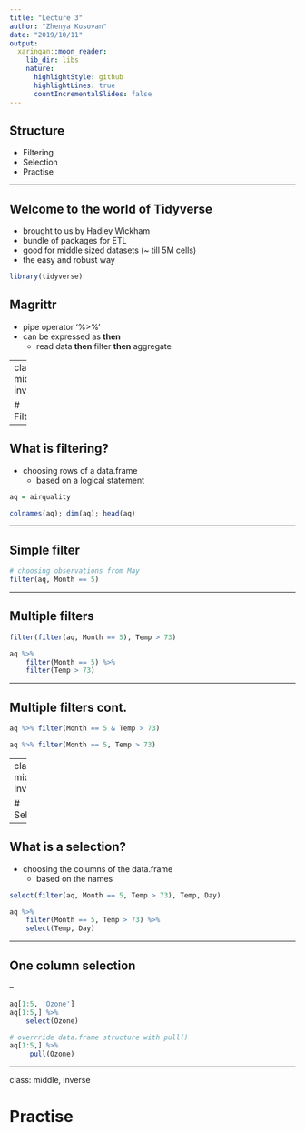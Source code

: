 ```yaml
---
title: "Lecture 3"
author: "Zhenya Kosovan"
date: "2019/10/11"
output:
  xaringan::moon_reader:
    lib_dir: libs
    nature:
      highlightStyle: github
      highlightLines: true
      countIncrementalSlides: false
---
```


## Structure
- Filtering
- Selection
- Practise

---

## Welcome to the world of Tidyverse
- brought to us by Hadley Wickham
- bundle of packages for ETL
- good for middle sized datasets (~ till 5M cells)
- the easy and robust way
```r
library(tidyverse)
```

## Magrittr
- pipe operator '%>%'
- can be expressed as **then**
  - read data **then** filter **then** aggregate

---
class: middle, inverse

# Filtering

---

## What is filtering?
- choosing rows of a data.frame
  - based on a logical statement

```r
aq = airquality

colnames(aq); dim(aq); head(aq)
```

---

## Simple filter
```r
# choosing observations from May
filter(aq, Month == 5)
```

---

## Multiple filters
```r
filter(filter(aq, Month == 5), Temp > 73)

aq %>% 
    filter(Month == 5) %>% 
    filter(Temp > 73)
```

---

## Multiple filters cont.
```r
aq %>% filter(Month == 5 & Temp > 73)

aq %>% filter(Month == 5, Temp > 73)
```

---
class: middle, inverse

# Selection

---

## What is a selection?
- choosing the columns of the data.frame
  - based on the names

```r
select(filter(aq, Month == 5, Temp > 73), Temp, Day)
```

```r
aq %>%
    filter(Month == 5, Temp > 73) %>% 
    select(Temp, Day)
```

---

## One column selection

--

```r
aq[1:5, 'Ozone']
aq[1:5,] %>% 
    select(Ozone)

# overrride data.frame structure with pull()
aq[1:5,] %>% 
     pull(Ozone)
```

---
class: middle, inverse

# Practise
